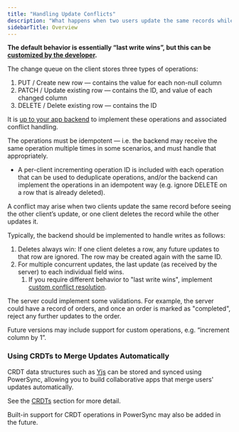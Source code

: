 ```yaml
---
title: "Handling Update Conflicts"
description: "What happens when two users update the same records while offline?"
sidebarTitle: Overview
---
```


**The default behavior is essentially “last write wins”, but this can be** [**customized by the developer**](/usage/lifecycle-maintenance/handling-update-conflicts/custom-conflict-resolution)**.**

The change queue on the client stores three types of operations:

1. PUT / Create new row — contains the value for each non-null column
2. PATCH / Update existing row — contains the ID, and value of each changed column
3. DELETE / Delete existing row — contains the ID

It is [up to your app backend](/installation/app-backend-setup/writing-client-changes) to implement these operations and associated conflict handling.

The operations must be idempotent — i.e. the backend may receive the same operation multiple times in some scenarios, and must handle that appropriately.

* A per-client incrementing operation ID is included with each operation that can be used to deduplicate operations, and/or the backend can implement the operations in an idempotent way (e.g. ignore DELETE on a row that is already deleted).

A conflict may arise when two clients update the same record before seeing the other client’s update, or one client deletes the record while the other updates it.

Typically, the backend should be implemented to handle writes as follows:

1. Deletes always win: If one client deletes a row, any future updates to that row are ignored. The row may be created again with the same ID.
2. For multiple concurrent updates, the last update (as received by the server) to each individual field wins.
   1. If you require different behavior to "last write wins", implement [custom conflict resolution](/usage/lifecycle-maintenance/handling-update-conflicts/custom-conflict-resolution).

The server could implement some validations. For example, the server could have a record of orders, and once an order is marked as "completed", reject any further updates to the order.

Future versions may include support for custom operations, e.g. “increment column by 1”.

### Using CRDTs to Merge Updates Automatically

CRDT data structures such as [Yjs](https://github.com/yjs/yjs) can be stored and synced using PowerSync, allowing you to build collaborative apps that merge users' updates automatically.

See the [CRDTs](/usage/use-case-examples/crdts) section for more detail.

Built-in support for CRDT operations in PowerSync may also be added in the future.
